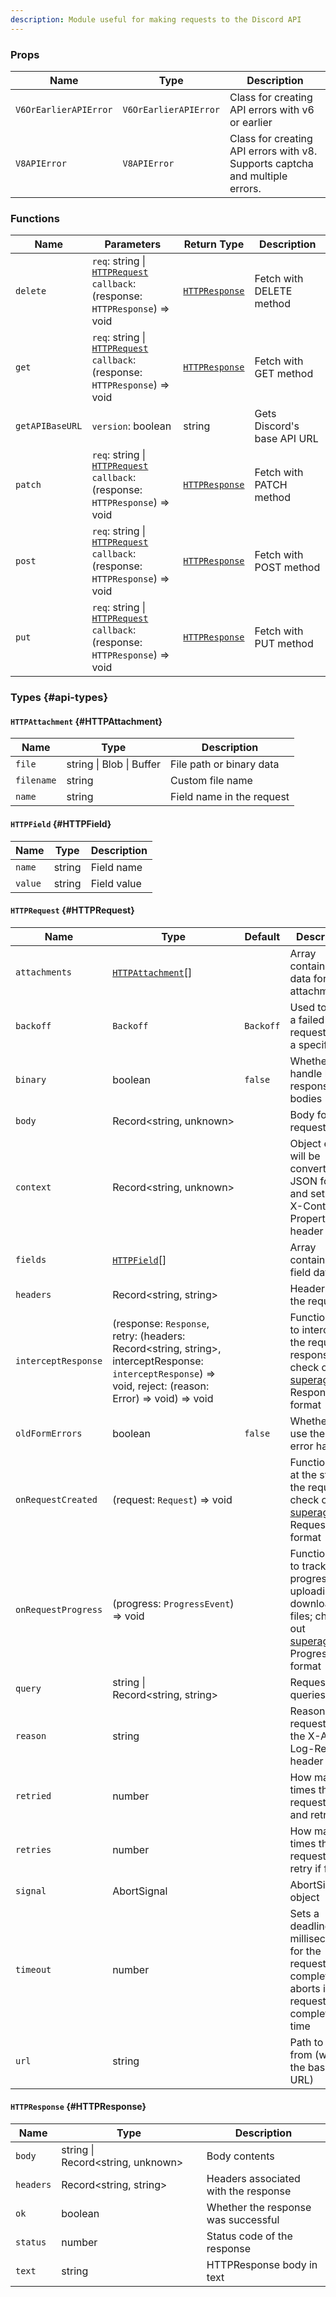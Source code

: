 ```yaml
---
description: Module useful for making requests to the Discord API
---
```



<RequiredNotice />

<!-- [!]: `Backoff`, `V6OrEarlierAPIError` and `V8APIError` aren't documented -->

### Props

| Name                  | Type                  | Description                                                                  |
| --------------------- | --------------------- | ---------------------------------------------------------------------------- |
| `V6OrEarlierAPIError` | `V6OrEarlierAPIError` | Class for creating API errors with v6 or earlier                             |
| `V8APIError`          | `V8APIError`          | Class for creating API errors with v8. Supports captcha and multiple errors. |

### Functions

| Name            | Parameters                                                                                                        | Return Type                     | Description                 |
| --------------- | ----------------------------------------------------------------------------------------------------------------- | ------------------------------- | --------------------------- |
| `delete`        | <Required /> `req`: string \| [`HTTPRequest`](#HTTPRequest) <br /> `callback`: (response: `HTTPResponse`) => void | [`HTTPResponse`](#HTTPResponse) | Fetch with DELETE method    |
| `get`           | <Required /> `req`: string \| [`HTTPRequest`](#HTTPRequest) <br /> `callback`: (response: `HTTPResponse`) => void | [`HTTPResponse`](#HTTPResponse) | Fetch with GET method       |
| `getAPIBaseURL` | `version`: boolean                                                                                                | string                          | Gets Discord's base API URL |
| `patch`         | <Required /> `req`: string \| [`HTTPRequest`](#HTTPRequest) <br /> `callback`: (response: `HTTPResponse`) => void | [`HTTPResponse`](#HTTPResponse) | Fetch with PATCH method     |
| `post`          | <Required /> `req`: string \| [`HTTPRequest`](#HTTPRequest) <br /> `callback`: (response: `HTTPResponse`) => void | [`HTTPResponse`](#HTTPResponse) | Fetch with POST method      |
| `put`           | <Required /> `req`: string \| [`HTTPRequest`](#HTTPRequest) <br /> `callback`: (response: `HTTPResponse`) => void | [`HTTPResponse`](#HTTPResponse) | Fetch with PUT method       |

### Types {#api-types}

#### `HTTPAttachment` {#HTTPAttachment}

| Name       | Type                     | Description               |
| ---------- | ------------------------ | ------------------------- |
| `file`     | string \| Blob \| Buffer | File path or binary data  |
| `filename` | string                   | Custom file name          |
| `name`     | string                   | Field name in the request |

#### `HTTPField` {#HTTPField}

| Name    | Type   | Description |
| ------- | ------ | ----------- |
| `name`  | string | Field name  |
| `value` | string | Field value |

#### `HTTPRequest` {#HTTPRequest}

| Name                | Type                                                                                                                                                           | Default   | Description                                                                                                                                           |
| ------------------- | -------------------------------------------------------------------------------------------------------------------------------------------------------------- | --------- | ----------------------------------------------------------------------------------------------------------------------------------------------------- |
| `attachments`       | [`HTTPAttachment`](#HTTPAttachment)[]                                                                                                                          |           | Array containing data for an attachment                                                                                                               |
| `backoff`           | `Backoff`                                                                                                                                                      | `Backoff` | Used to retry a failed request after a specific time                                                                                                  |
| `binary`            | boolean                                                                                                                                                        | `false`   | Whether to handle binary response bodies                                                                                                              |
| `body`              | Record<string,&nbsp;unknown>                                                                                                                                   |           | Body for the request                                                                                                                                  |
| `context`           | Record<string,&nbsp;unknown>                                                                                                                                   |           | Object entries will be converted to JSON format and set to the X-Context-Properties header                                                            |
| `fields`            | [`HTTPField`](#HTTPField)[]                                                                                                                                    |           | Array containing field data                                                                                                                           |
| `headers`           | Record<string,&nbsp;string>                                                                                                                                    |           | Headers for the request                                                                                                                               |
| `interceptResponse` | (response: `Response`, retry: (headers: Record<string,&nbsp;string>, interceptResponse: `interceptResponse`) => void, reject: (reason: Error) => void) => void |           | Function ran to intercept the request response; check out [superagent](https://ladjs.github.io/superagent) Response format                            |
| `oldFormErrors`     | boolean                                                                                                                                                        | `false`   | Whether to use the old error handling                                                                                                                 |
| `onRequestCreated`  | (request: `Request`) => void                                                                                                                                   |           | Function ran at the start of the request; check out [superagent](https://ladjs.github.io/superagent) Request format                                   |
| `onRequestProgress` | (progress: `ProgressEvent`) => void                                                                                                                            |           | Function ran to track the progress of uploading or downloading files; check out [superagent](https://ladjs.github.io/superagent) ProgressEvent format |
| `query`             | string \| Record<string,&nbsp;string>                                                                                                                          |           | Request queries                                                                                                                                       |
| `reason`            | string                                                                                                                                                         |           | Reason of the request set to the X-Audit-Log-Reason header                                                                                            |
| `retried`           | number                                                                                                                                                         |           | How many times the request failed and retried                                                                                                         |
| `retries`           | number                                                                                                                                                         |           | How many times the request can retry if failed                                                                                                        |
| `signal`            | AbortSignal                                                                                                                                                    |           | AbortSignal object                                                                                                                                    |
| `timeout`           | number                                                                                                                                                         |           | Sets a deadline in milliseconds for the request to complete and aborts if the request isn't completed in time                                         |
| `url`               | <Required /> string                                                                                                                                            |           | Path to fetch from (without the base API URL)                                                                                                         |

#### `HTTPResponse` {#HTTPResponse}

| Name      | Type                                   | Description                          |
| --------- | -------------------------------------- | ------------------------------------ |
| `body`    | string \| Record<string,&nbsp;unknown> | Body contents                        |
| `headers` | Record<string,&nbsp;string>            | Headers associated with the response |
| `ok`      | boolean                                | Whether the response was successful  |
| `status`  | number                                 | Status code of the response          |
| `text`    | string                                 | HTTPResponse body in text            |
